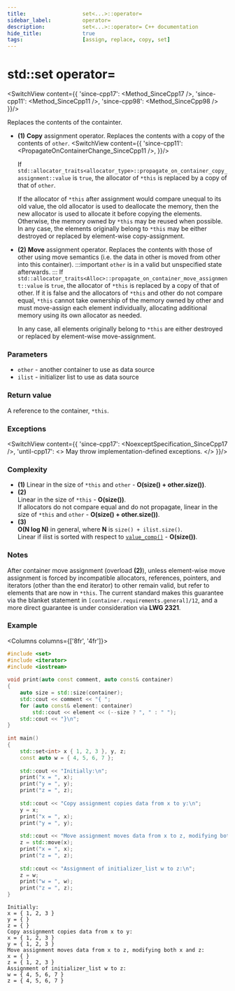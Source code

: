 ```yaml
---
title:					set<...>::operator=
sidebar_label:			operator=
description:			set<...>::operator= C++ documentation
hide_title:				true
tags:					[assign, replace, copy, set]
---
```



<!-- Terms -->

<!----------------- Codes ---------------------->

<!-- operator= -->



# std::set operator=

<SwitchView content={{
		'since-cpp17': <Method_SinceCpp17 />,
		'since-cpp11': <Method_SinceCpp11 />,
		'since-cpp98': <Method_SinceCpp98 />
	}}/>

Replaces the contents of the containter.

 - **(1)** **Copy** assignment operator. Replaces the contents with a copy of the contents of `other`.
    <SwitchView content={{
		    'since-cpp11': <PropagateOnContainerChange_SinceCpp11 />,
	    }}/>

    If `std::allocator_traits<allocator_type>::propagate_on_container_copy_assignment::value` is `true`, the allocator of `*this` is replaced by a copy of that of `other`.
    
    If the allocator of `*this` after assignment would compare unequal to its old value, the old allocator is used to deallocate the memory,
    then the new allocator is used to allocate it before copying the elements.
    Otherwise, the memory owned by `*this` may be reused when possible. In any case, the elements originally belong to `*this` may be either destroyed or replaced by element-wise copy-assignment.

 - **(2)** **Move** assignment operator. Replaces the contents with those of other using move semantics (i.e. the data in other is moved from other into this container).
:::important
`other` is in a valid but unspecified state afterwards.
:::
    If `std::allocator_traits<Alloc>::propagate_on_container_move_assignment::value` is `true`, the allocator of `*this` is replaced by a copy of that of other.
    If it is false and the allocators of `*this` and other do not compare equal, `*this` cannot take ownership of the memory owned by other and must move-assign each element individually,
    allocating additional memory using its own allocator as needed.
    
    In any case, all elements originally belong to `*this` are either destroyed or replaced by element-wise move-assignment.

### Parameters

 - `other` - another container to use as data source
 - `ilist` - initializer list to use as data source

### Return value

A reference to the container, `*this`.

### Exceptions

<SwitchView content={{
		'since-cpp17': <NoexceptSpecification_SinceCpp17 />,
		'until-cpp17': <> May throw implementation-defined exceptions. </>
	}}/>

### Complexity

 - **(1)** Linear in the size of `*this` and `other` - **O(size() + other.size())**.
 - **(2)**  
	Linear in the size of `*this` - **O(size())**.  
	If allocators do not compare equal and do not propagate, linear in the size of `*this` and `other` - **O(size() + other.size())**.
 - **(3)**  
	**O(N log N)** in general, where **N** is `size() + ilist.size()`.  
	Linear if ilist is sorted with respect to [`value_comp()`](/docs/std/containers/sets/set/value_comp) - **O(size())**.

### Notes
After container move assignment (overload **(2)**), unless element-wise move assignment is forced by incompatible allocators, references, pointers,
and iterators (other than the end iterator) to other remain valid, but refer to elements that are now in `*this`.
The current standard makes this guarantee via the blanket statement in `[container.requirements.general]/12`, and a more direct guarantee is under consideration via **LWG 2321**.

### Example

<Columns columns={['8fr', '4fr']}>
<div>

```cpp title='Main.cpp' showLineNumbers
#include <set>
#include <iterator>
#include <iostream>
 
void print(auto const comment, auto const& container)
{
    auto size = std::size(container);
    std::cout << comment << "{ ";
    for (auto const& element: container)
        std::cout << element << (--size ? ", " : " ");
    std::cout << "}\n";
}
 
int main()
{
    std::set<int> x { 1, 2, 3 }, y, z;
    const auto w = { 4, 5, 6, 7 };
 
    std::cout << "Initially:\n";
    print("x = ", x);
    print("y = ", y);
    print("z = ", z);
 
    std::cout << "Copy assignment copies data from x to y:\n";
    y = x;
    print("x = ", x);
    print("y = ", y);
 
    std::cout << "Move assignment moves data from x to z, modifying both x and z:\n";
    z = std::move(x);
    print("x = ", x);
    print("z = ", z);
 
    std::cout << "Assignment of initializer_list w to z:\n";
    z = w;
    print("w = ", w);
    print("z = ", z);
}
```

</div>
<div>

```plaintext title="Output"
Initially:
x = { 1, 2, 3 }
y = { }
z = { }
Copy assignment copies data from x to y:
x = { 1, 2, 3 }
y = { 1, 2, 3 }
Move assignment moves data from x to z, modifying both x and z:
x = { }
z = { 1, 2, 3 }
Assignment of initializer_list w to z:
w = { 4, 5, 6, 7 }
z = { 4, 5, 6, 7 }
```

</div>
</Columns>
